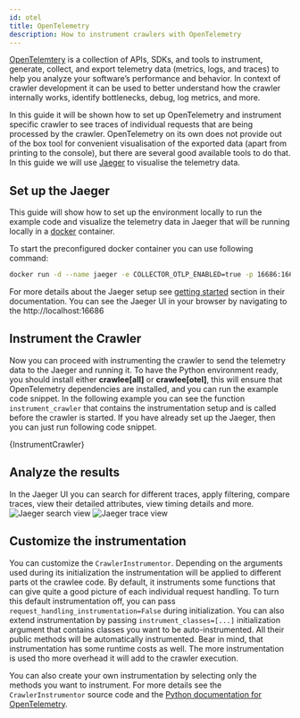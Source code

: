 ```yaml
---
id: otel
title: OpenTelemetry
description: How to instrument crawlers with OpenTelemetry
---
```




[OpenTelemtery](https://opentelemetry.io/) is a collection of APIs, SDKs, and tools to instrument, generate, collect, and export telemetry data (metrics, logs, and traces) to help you analyze your software’s performance and behavior. In context of crawler development it can be used to better understand how the crawler internally works, identify bottlenecks, debug, log metrics, and more.

In this guide it will be shown how to set up OpenTelemetry and instrument specific crawler to see traces of individual requests that are being processed by the crawler. OpenTelemetry on its own does not provide out of the box tool for convenient visualisation of the exported data (apart from printing to the console), but there are several good available tools to do that. In this guide we will use [Jaeger](https://www.jaegertracing.io/) to visualise the telemetry data.


## Set up the Jaeger

This guide will show how to set up the environment locally to run the example code and visualize the telemetry data in Jaeger that will be running locally in a [docker](https://www.docker.com/) container.

To start the preconfigured docker container you can use following command:

```bash
docker run -d --name jaeger -e COLLECTOR_OTLP_ENABLED=true -p 16686:16686 -p 4317:4317 -p 4318:4318 jaegertracing/all-in-one:latest
```
For more details about the Jaeger setup see [getting started](https://www.jaegertracing.io/docs/2.7/getting-started/) section in their documentation.
You can see the Jaeger UI in your browser by navigating to the http://localhost:16686

## Instrument the Crawler

Now you can proceed with instrumenting the crawler to send the telemetry data to the Jaeger and running it. To have the Python environment ready, you should install either **crawlee[all]** or **crawlee[otel]**, this will ensure that OpenTelemetry dependencies are installed, and you can run the example code snippet.
In the following example you can see the function `instrument_crawler` that contains the instrumentation setup and is called before the crawler is started. If you have already set up the Jaeger, then you can just run following code snippet.

<CodeBlock className="language-python">
    {InstrumentCrawler}
</CodeBlock>

## Analyze the results

In the Jaeger UI you can search for different traces, apply filtering, compare traces, view their detailed attributes, view timing details and more.
![Jaeger search view](/img/guides/jaeger_otel_search_view_example.png 'Example visualisation of search view in Jaeger')
![Jaeger trace view](/img/guides/jaeger_otel_trace_example.png 'Example visualisation of crawler request trace in Jaeger')

## Customize the instrumentation

You can customize the <ApiLink to="class/CrawlerInstrumentor">`CrawlerInstrumentor`</ApiLink>. Depending on the arguments used during its initialization the instrumentation will be applied to different parts ot the crawlee code. By default, it instruments some functions that can give quite a good picture of each individual request handling. To turn this default instrumentation off, you can pass `request_handling_instrumentation=False` during initialization. You can also extend instrumentation by passing `instrument_classes=[...]` initialization argument that contains classes you want to be auto-instrumented. All their public methods will be automatically instrumented. Bear in mind, that instrumentation has some runtime costs as well. The more instrumentation is used tho more overhead it will add to the crawler execution.


You can also create your own instrumentation by selecting only the methods you want to instrument. For more details see the <ApiLink to="class/CrawlerInstrumentor">`CrawlerInstrumentor`</ApiLink> source code and the [Python documentation for OpenTelemetry](https://opentelemetry.io/docs/languages/python/).
